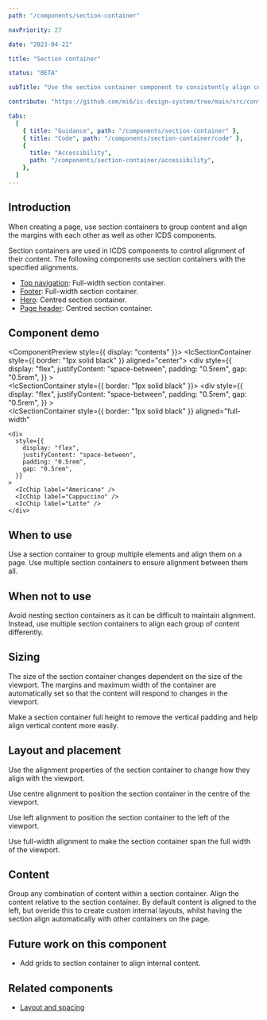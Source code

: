```yaml
---
path: "/components/section-container"

navPriority: 27

date: "2023-04-21"

title: "Section container"

status: "BETA"

subTitle: "Use the section container component to consistently align content within an app."

contribute: "https://github.com/mi6/ic-design-system/tree/main/src/content/structured/components/section-container"

tabs:
  [
    { title: "Guidance", path: "/components/section-container" },
    { title: "Code", path: "/components/section-container/code" },
    {
      title: "Accessibility",
      path: "/components/section-container/accessibility",
    },
  ]
---
```



## Introduction

When creating a page, use section containers to group content and align the margins with each other as well as other ICDS components.

Section containers are used in ICDS components to control alignment of their content. The following components use section containers with the specified alignments.

- [Top navigation](/components/top-navigation): Full-width section container.
- [Footer](/components/footer): Full-width section container.
- [Hero](/components/hero): Centred section container.
- [Page header](/components/page-header): Centred section container.

## Component demo

<ComponentPreview style={{ display: "contents" }}>
  <IcSectionContainer style={{ border: "1px solid black" }} aligned="center">
    <div
      style={{
        display: "flex",
        justifyContent: "space-between",
        padding: "0.5rem",
        gap: "0.5rem",
      }}
    >
      <IcChip label="Americano" />
      <IcChip label="Cappuccino" />
      <IcChip label="Latte" />
    </div>
  </IcSectionContainer>
  <br />
  <IcSectionContainer style={{ border: "1px solid black" }}>
    <div
      style={{
        display: "flex",
        justifyContent: "space-between",
        padding: "0.5rem",
        gap: "0.5rem",
      }}
    >
      <IcChip label="Americano" />
      <IcChip label="Cappuccino" />
      <IcChip label="Latte" />
    </div>
  </IcSectionContainer>
  <br />
  <IcSectionContainer
    style={{ border: "1px solid black" }}
    aligned="full-width"
  >
    <div
      style={{
        display: "flex",
        justifyContent: "space-between",
        padding: "0.5rem",
        gap: "0.5rem",
      }}
    >
      <IcChip label="Americano" />
      <IcChip label="Cappuccino" />
      <IcChip label="Latte" />
    </div>
  </IcSectionContainer>
</ComponentPreview>

## When to use

Use a section container to group multiple elements and align them on a page. Use multiple section containers to ensure alignment between them all.

<DoDontCaution
  imageSrc={image1}
  imageAlt="A page showing section containers used to align content to the centre of the viewport."
  caption="Use section containers maintain alignment across a page."
/>

## When not to use

Avoid nesting section containers as it can be difficult to maintain alignment. Instead, use multiple section containers to align each group of content differently.

## Sizing

The size of the section container changes dependent on the size of the viewport. The margins and maximum width of the container are automatically set so that the content will respond to changes in the viewport.

Make a section container full height to remove the vertical padding and help align vertical content more easily.

<DoDontCaution
  imageSrc={image2}
  imageAlt="Two section containers. The first section container has vertical padding included at the top and bottom of the container, whereas the second section container is full-height and has no vertical padding."
  caption="Make section containers full height to remove vertical padding and easily space content vertically."
/>

## Layout and placement

Use the alignment properties of the section container to change how they align with the viewport.

Use centre alignment to position the section container in the centre of the viewport.

<DoDontCaution
  imageSrc={image3}
  imageAlt="An example of a page with three section containers with centred alignment appearing in the middle of the viewport."
  caption="Section containers using centred alignment."
/>

Use left alignment to position the section container to the left of the viewport.

<DoDontCaution
  imageSrc={image4}
  imageAlt="An example of a page with three section containers with left alignment appearing to the left of the viewport."
  caption="Section containers using left alignment."
/>

Use full-width alignment to make the section container span the full width of the viewport.

<DoDontCaution
  imageSrc={image5}
  imageAlt="An example of a page with three section containers with full-width alignment stretching to the edges of the viewport."
  caption="Section containers using full-width alignment."
/>

## Content

Group any combination of content within a section container. Align the content relative to the section container. By default content is aligned to the left, but overide this to create custom internal layouts, whilst having the section align automatically with other containers on the page.

## Future work on this component

- Add grids to section container to align internal content.

## Related components

- [Layout and spacing](/styles/layout-spacing)
